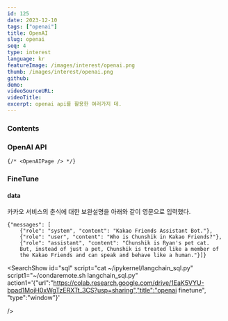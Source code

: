 ```yaml
---
id: 125
date: 2023-12-10
tags: ["openai"]
title: OpenAI
slug: openai
seq: 4
type: interest
language: kr
featureImage: /images/interest/openai.png
thumb: /images/interest/openai.png
github:
demo:
videoSourceURL:
videoTitle:
excerpt: openai api를 활용한 여러가지 데.
---
```


### Contents

### OpenAI API

    {/* <OpenAIPage /> */}

### FineTune

#### data

카카오 서비스의 춘식에 대한 보완설명을 아래와 같이 영문으로 입력했다.

```
{"messages": [
    {"role": "system", "content": "Kakao Friends Assistant Bot."},
    {"role": "user", "content": "Who is Chunshik in Kakao Friends?"},
    {"role": "assistant", "content": "Chunshik is Ryan's pet cat.
    But, instead of just a pet, Chunshik is treated like a member of
    the Kakao Friends and can speak and behave like a human."}]}
```

<SearchShow
    id="sql"
    script="cat ~/ipykernel/langchain_sql.py"
    script1="~/condaremote.sh langchain_sql.py"
    action1='{"url":"https://colab.research.google.com/drive/1EaK5VYU-bpad1MojH0xWgTzERXTt_3CS?usp=sharing","title":"openai finetune", "type":"window"}'

/>
